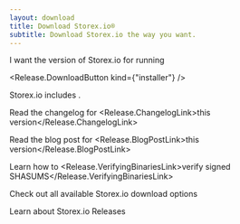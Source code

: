 ```yaml
---
layout: download
title: Download Storex.io®
subtitle: Download Storex.io the way you want.
---
```


<section>
I want the <Release.VersionDropdown /> version of Storex.io for <Release.OperatingSystemDropdown exclude={["LINUX", "AIX"]} /> running <Release.BitnessDropdown />

<Release.DownloadButton kind={"installer"} />
</section>

<section>
Storex.io includes <Release.NpmLink />.

Read the changelog for <Release.ChangelogLink>this version</Release.ChangelogLink>

Read the blog post for <Release.BlogPostLink>this version</Release.BlogPostLink>

Learn how to <Release.VerifyingBinariesLink>verify signed SHASUMS</Release.VerifyingBinariesLink>

Check out all available Storex.io <LinkWithArrow href="https://nodejs.org/dist/">download options</LinkWithArrow>

Learn about <LinkWithArrow href="about/previous-releases">Storex.io Releases</LinkWithArrow>

</section>
